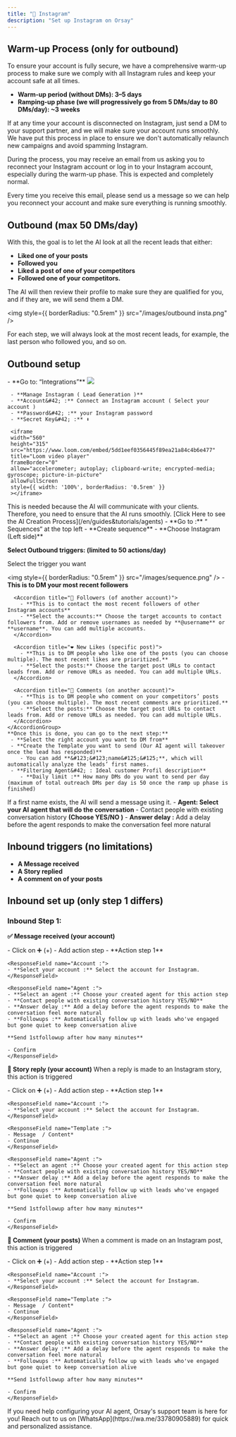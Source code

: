 ```yaml
---
title: "📸 Instagram"
description: "Set up Instagram on Orsay"
---
```


## Warm-up Process (only for outbound)

To ensure your account is fully secure, we have a comprehensive warm-up process to make sure we comply with all Instagram rules and keep your account safe at all times.

- **Warm-up period (without DMs): 3–5 days**
- **Ramping-up phase (we will progressively go from 5 DMs/day to 80 DMs/day): ~3 weeks**

If at any time your account is disconnected on Instagram, just send a DM to your support partner, and we will make sure your account runs smoothly. We have put this process in place to ensure we don't automatically relaunch new campaigns and avoid spamming Instagram.

During the process, you may receive an email from us asking you to reconnect your Instagram account or log in to your Instagram account, especially during the warm-up phase. This is expected and completely normal.

Every time you receive this email, please send us a message so we can help you reconnect your account and make sure everything is running smoothly.

## Outbound (max 50 DMs/day)

With this, the goal is to let the AI look at all the recent leads that either:

- **Liked one of your posts**
- **Followed you**
- **Liked a post of one of your competitors**
- **Followed one of your competitors.**

The AI will then review their profile to make sure they are qualified for you, and if they are, we will send them a DM.

<img style={{ borderRadius: "0.5rem" }} src="/images/outbound insta.png" />

For each step, we will always look at the most recent leads, for example, the last person who followed you, and so on.

## Outbound setup

<AccordionGroup>
  <Accordion title="📸 Outbound Step 1: Connect your Instagram Account">
     - **Go to: “Integrations”**
     <img style={{ borderRadius: "0.5rem" }} src="/images/integration.png" />

     - **Manage Instagram ( Lead Generation )**
     - **Account&#42; :** Connect an Instagram account ( Select your account )
     - **Password&#42; :** your Instagram password
     - **Secret Key&#42; :** ⬇️

     <iframe
     width="560"
     height="315"
     src="https://www.loom.com/embed/5dd1eef0356445f89ea21a84c4b6e477"
     title="Loom video player"
     frameBorder="0"
     allow="accelerometer; autoplay; clipboard-write; encrypted-media; gyroscope; picture-in-picture"
     allowFullScreen
     style={{ width: '100%', borderRadius: '0.5rem' }}
     ></iframe>

  </Accordion>
  <Accordion title="🤖 Outbound Step 2: Set up your AI">
    This is needed because the AI will communicate with your clients. Therefore, you need to ensure that the AI runs smoothly.
    [Click Here to see the AI Creation Process](/en/guides&tutorials/agents)
  </Accordion>
  <Accordion title="🧭 Outbound Step 3: Set up your sequence">
   - **Go to :** “ Sequences“ at the top left
   - **Create sequence**
   - **Choose Instagram (Left side)**

**Select Outbound triggers: (limited to 50 actions/day)**

Select the trigger you want

   <img style={{ borderRadius: "0.5rem" }} src="/images/sequence.png" />
   <AccordionGroup>
      <Accordion title="👤 New Follower (your account)">
        - **This is to DM your most recent followers**
      </Accordion>
      
      <Accordion title="👥 Followers (of another account)">
        - **This is to contact the most recent followers of other Instagram accounts**
        - **Select the accounts:** Choose the target accounts to contact followers from. Add or remove usernames as needed by **@username** or **username**. You can add multiple accounts.
      </Accordion>
      
      <Accordion title="❤️ New Likes (specific post)">
        - **This is to DM people who like one of the posts (you can choose multiple). The most recent likes are prioritized.**
        - **Select the posts:** Choose the target post URLs to contact leads from. Add or remove URLs as needed. You can add multiple URLs.
      </Accordion>

      <Accordion title="💬 Comments (on another account)">
        - **This is to DM people who comment on your competitors’ posts (you can choose multiple). The most recent comments are prioritized.**
        - **Select the posts:** Choose the target post URLs to contact leads from. Add or remove URLs as needed. You can add multiple URLs.
      </Accordion>
    </AccordionGroup>
    **Once this is done, you can go to the next step:**
     - **Select the right account you want to DM from**
     - **Create the Template you want to send (Our AI agent will takeover once the lead has responded)**
        - You can add **&#123;&#123;name&#125;&#125;**, which will automatically analyze the leads’ first names.
     - **Filtering Agent&#42; : Ideal customer Profil description**
        - **Daily limit :** How many DMs do you want to send per day (maximum of total outreach DMs per day is 50 once the ramp up phase is finished)

If a first name exists, the AI will send a message using it. - **Agent: Select your AI agent that will do the conversation** - Contact people with existing conversation history **(Choose YES/NO )** - **Answer delay :** Add a delay before the agent responds to make the conversation feel more natural

  </Accordion>
</AccordionGroup>

## Inbound triggers (no limitations)

- **A Message received**
- **A Story replied**
- **A comment on of your posts**

## Inbound set up (only step 1 differs)

### Inbound Step 1:

**✅ Message received (your account)**

<Expandable title="Step">
    - Click on ➕ (+)
    - Add action step
    - **Action step 1**

    <ResponseField name="Account :">
    - **Select your account :** Select the account for Instagram.
    </ResponseField>

    <ResponseField name="Agent :">
    - **Select an agent :** Choose your created agent for this action step
    - **Contact people with existing conversation history YES/NO**
    - **Answer delay :** Add a delay before the agent responds to make the conversation feel more natural
    - **Followups :** Automatically follow up with leads who've engaged but gone quiet to keep conversation alive

    **Send 1stfollowup after how many minutes**

    - Confirm
    </ResponseField>

</Expandable>

**📝 Story reply (your account)**
When a reply is made to an Instagram story, this action is triggered

<Expandable title="Step">
    - Click on ➕ (+)
    - Add action step
    - **Action step 1**

    <ResponseField name="Account :">
    - **Select your account :** Select the account for Instagram.
    </ResponseField>

    <ResponseField name="Template :">
    - Message  / Content*
    - Continue
    </ResponseField>

    <ResponseField name="Agent :">
    - **Select an agent :** Choose your created agent for this action step
    - **Contact people with existing conversation history YES/NO**
    - **Answer delay :** Add a delay before the agent responds to make the conversation feel more natural
    - **Followups :** Automatically follow up with leads who've engaged but gone quiet to keep conversation alive

    **Send 1stfollowup after how many minutes**

    - Confirm
    </ResponseField>

</Expandable>

**💬 Comment (your posts)**
When a comment is made on an Instagram post, this action is triggered

<Expandable title="Step">
    - Click on ➕ (+)
    - Add action step
    - **Action step 1**

    <ResponseField name="Account :">
    - **Select your account :** Select the account for Instagram.
    </ResponseField>

    <ResponseField name="Template :">
    - Message  / Content*
    - Continue
    </ResponseField>

    <ResponseField name="Agent :">
    - **Select an agent :** Choose your created agent for this action step
    - **Contact people with existing conversation history YES/NO**
    - **Answer delay :** Add a delay before the agent responds to make the conversation feel more natural
    - **Followups :** Automatically follow up with leads who've engaged but gone quiet to keep conversation alive

    **Send 1stfollowup after how many minutes**

    - Confirm
    </ResponseField>

</Expandable>

<Note>
If you need help configuring your AI agent, Orsay's support team is here for you! Reach out to us on [WhatsApp](https://wa.me/33780905889) for quick and personalized assistance.

</Note>
